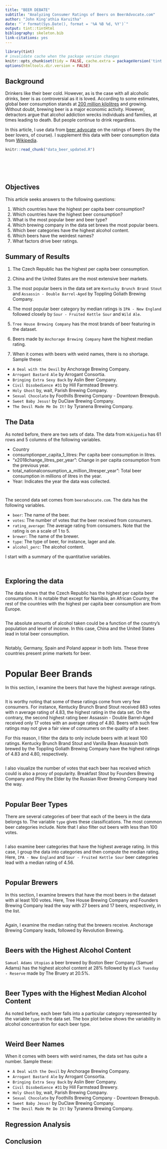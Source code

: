 ```yaml
---
title: "BEER DEBATE"
subtitle: "Analyzing Consumer Ratings of Beers on BeerAdvocate.com"
author: "John King'athia Karuitha"
date: "`r format(Sys.Date(), format = '%A %B %d, %Y')`"
output: tint::tintHtml
bibliography: skeleton.bib
link-citations: yes
---
```


```r
library(tint)
# invalidate cache when the package version changes
knitr::opts_chunk$set(tidy = FALSE, cache.extra = packageVersion('tint'))
options(htmltools.dir.version = FALSE)
```

## Background
Drinkers like their beer cold. However, as is the case with all alcoholic drinks, beer is as controversial as it is loved. According to some estimates, global beer consumption stands at [200 million kilolitres](https://www.beveragedaily.com/Article/2021/01/04/Asia-continues-to-dominate-global-beer-consumption-Kirin) and growing. Without doubt, brewing beer is a major economic activity. However, detractors argue that alcohol addiction wrecks individuals and families, at times leading to death. But people continue to drink regardless. 

In this article, I use data from [beer advocate](https://www.beeradvocate.com/) on the ratings of beers (by the beer lovers, of course). I supplement this data with beer consumption data from [Wikipedia](https://en.wikipedia.org/wiki/List_of_countries_by_beer_consumption_per_capita).

```r
knitr::read_chunk("data_beer_updated.R")
```

```r
```

```r
```

```r
```


```r
```

```r

```


## Objectives

This article seeks answers to the following questions:

1. Which countries have the highest per capita beer consumption?
2. Which countries have the highest beer consumption?
2. What is the most popular beer and beer type?
2. Which brewing company in the data set brews the most popular beers.
2. Which beer categories have the highest alcohol content. 
2. Which beers have the weirdest names?
3. What factors drive beer ratings.

## Summary of Results

1. The Czech Republic has the highest per capita beer consumption.

2. China and the United States are the most extensive beer markets.

3. The most popular beers  in the data set are `Kentucky Brunch Brand Stout`  and `Assassin - Double Barrel-Aged` by Toppling Goliath Brewing Company.

3. The most popular beer category by median ratings is `IPA - New England` followed closely by `Sour - Fruited Kettle Sour` and `Wild Ale`.

4. `Tree House Brewing Company` has the most brands of beer featuring in the dataset.

4. Beers made by `Anchorage Brewing Company` have the highest median rating.

3. When it comes with beers with weird names, there is no shortage. Sample these:

- `A Deal with the Devil` by Anchorage Brewing Company.
- `Arrogant Bastard Ale` by Arrogant Consortia.
- `Bringing Extra Sexy Back` by Aslin Beer Company.
- `Civil Disobedience #31` by Hill Farmstead Brewery.
- `Holy Ghost` by, wait, Parish Brewing Company.
- `Sexual Chocolate` by Foothills Brewing Company - Downtown Brewpub.
- `Sweet Baby Jesus!` by DuClaw Brewing Company.
- `The Devil Made Me Do It!` by Tyranena Brewing Company.

## The Data

As noted before, there are two sets of data. The data from `Wikipedia` has 61 rows and 5 columns of the following variables. 

- Country
- consumptionper_capita_1_litres: Per capita beer consumption in litres.
- "x2018change_litres_per_year": Change in per capita consumption from the previous year.
- total_nationalconsumption_a_million_litresper_year": Total beer consumption in millions of litres in the year. 
- Year: Indicates the year the data was collected.

```r
```


```r
```

The second data set comes from `beeradvocate.com`. The data has the following variables. 

- `beer`: The name of the beer.
- `votes`: The number of votes that the beer received from consumers.
- `rating_average`: The average rating from consumers. Note that the rating is on a scale of 1 to 5.
- `brewer`: The name of the brewer.
- `type`: The type of beer, for instance, lager and ale.
- `alcohol_perc`: The alcohol content.

I start with a summary of the quantitative variables.

```r
```


```r
```

## Exploring the data

The data shows that the Czech Republic has the highest per capita beer consumption. It is notable that except for Namibia, an African Country, the rest of the countries with the highest per capita beer consumption are from Europe.

```r
```

The absolute amounts of alcohol taken could be a function of the country's population and level of income. In this case, China and the United States lead in total beer consumption.

```r
```

Notably, Germany, Spain and Poland appear in both lists. These three countries present prime markets for beer.


# Popular Beer Brands

In this section, I examine the beers that have the highest average ratings. 

```r
```


It is worthy noting that some of these ratings come from very few consumers. For instance, Kentucky Brunch Brand Stout received 883 votes with n average rating of 4.83, the highest rating in the data set. On the contrary, the second highest rating beer Assassin - Double Barrel-Aged received only 17 votes with an average rating of 4.80. Beers with such few ratings may not give a fair view of consumers on the quality of a beer. 

For this reason, I filter the data to only include beers with at least 100 ratings. Kentucky Brunch Brand Stout and Vanilla Bean Assassin both brewed by the Toppling Goliath Brewing Company have the highest ratings of 4.83 and 4.80, respectively. 

```r
```

I also visualize the number of votes that each beer has received which could is also a proxy of popularity. Breakfast Stout by Founders Brewing Company and Pliny the Elder by the Russian River Brewing Company lead the way.

```r
```

## Popular Beer Types

There are several categories of beer that each of the beers in the data belongs to. The variable `type` gives these classifications. The most common beer categories include. Note that I also filter out beers with less than 100 votes. 

```r
```

I also examine beer categories that have the highest average rating. In this case, I group the data into categories and then compute the median rating. Here, `IPA - New England` and `Sour - Fruited Kettle Sour` beer categories lead with a median rating of 4.56. 

```r
```

## Popular Brewers

In this section, I examine brewers that have the most beers in the dataset with al least 100 votes. Here, Tree House Brewing Company	and Founders Brewing Company lead the way with 27 beers and 17 beers, respectively, in the list. 

```r
```

Again, I examine the median rating that the brewers receive. Anchorage Brewing Company	leads, followed by Revolution Brewing.

```r
```

## Beers with the Highest Alcohol Content
`Samuel Adams Utopias` a beer brewed by Boston Beer Company (Samuel Adams)	has the highest alcohol content at 28% followed by `Black Tuesday - Reserve` made by The Bruery at 20.5%. 

```r
```


## Beer Types with the Highest Median Alcohol Content

As noted before, each beer falls into a particular category represented by the variable `type` in the data set. The box plot below shows the variability in alcohol concentration for each beer type. 

```r
```

## Weird Beer Names

When it comes with beers with weird names, the data set has quite a number. Sample these:

- `A Deal with the Devil` by Anchorage Brewing Company.
- `Arrogant Bastard Ale` by Arrogant Consortia.
- `Bringing Extra Sexy Back` by Aslin Beer Company.
- `Civil Disobedience #31` by Hill Farmstead Brewery.
- `Holy Ghost` by, wait, Parish Brewing Company.
- `Sexual Chocolate` by Foothills Brewing Company - Downtown Brewpub.
- `Sweet Baby Jesus!` by DuClaw Brewing Company.
- `The Devil Made Me Do It!` by Tyranena Brewing Company.

## Regression Analysis


## Conclusion



